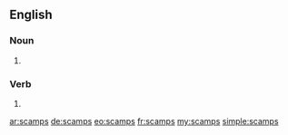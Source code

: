 ==English==

===Noun===
{{head|en|plural}}

# {{plural of|scamp|lang=en}}

===Verb===
{{head|en}}

# {{en-third-person singular of|scamp}}

[[ar:scamps]]
[[de:scamps]]
[[eo:scamps]]
[[fr:scamps]]
[[my:scamps]]
[[simple:scamps]]